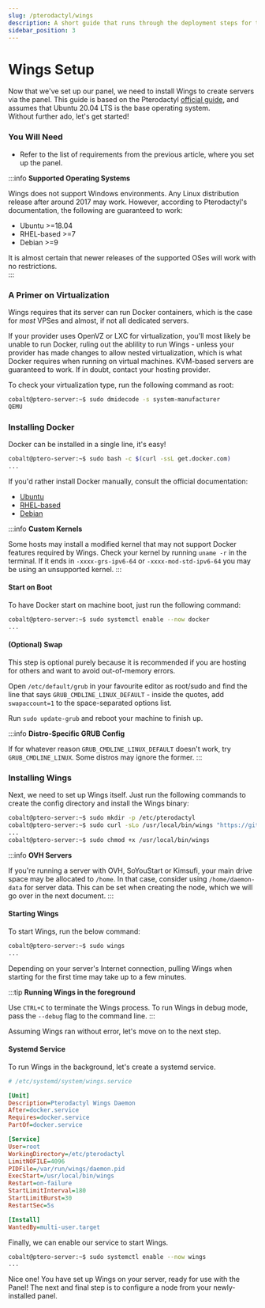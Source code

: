 ```yaml
---
slug: /pterodactyl/wings
description: A short guide that runs through the deployment steps for the Wings docker agent used by Pterodactyl.
sidebar_position: 3
---
```


# Wings Setup

Now that we've set up our panel, we need to install Wings to create servers via the panel. This guide is based on the Pterodactyl [official guide](https://pterodactyl.io/wings/1.0/installing.html), and assumes that Ubuntu 20.04 LTS is the base operating system.  
Without further ado, let's get started!

### You Will Need

* Refer to the list of requirements from the previous article, where you set up the panel.

:::info
**Supported Operating Systems**

Wings does not support Windows environments. Any Linux distribution release after around 2017 may work.
However, according to Pterodactyl's documentation, the following are guaranteed to work:
* Ubuntu >=18.04  
* RHEL-based >=7
* Debian >=9

It is almost certain that newer releases of the supported OSes will work with no restrictions.  
:::

### A Primer on Virtualization

Wings requires that its server can run Docker containers, which is the case for *most* VPSes and almost, if not all dedicated servers.

If your provider uses OpenVZ or LXC for virtualization, you'll most likely be unable to run Docker, ruling out the ablility to run Wings - unless your provider has made changes to allow nested virtualization, which is what Docker requires when running on virtual machines.
KVM-based servers are guaranteed to work. If in doubt, contact your hosting provider.

To check your virtualization type, run the following command as root:

```bash
cobalt@ptero-server:~$ sudo dmidecode -s system-manufacturer
QEMU
```

### Installing Docker

Docker can be installed in a single line, it's easy!

```bash
cobalt@ptero-server:~$ sudo bash -c $(curl -ssL get.docker.com)
...
```

If you'd rather install Docker manually, consult the official documentation:
* [Ubuntu](https://docs.docker.com/engine/install/ubuntu/)
* [RHEL-based](https://docs.docker.com/engine/install/centos/)
* [Debian](https://docs.docker.com/engine/install/debian/)

:::info
**Custom Kernels**

Some hosts may install a modified kernel that may not support Docker features required by Wings. Check your kernel by running `uname -r` in the terminal. If it ends in `-xxxx-grs-ipv6-64` or `-xxxx-mod-std-ipv6-64` you may be using an unsupported kernel.
:::

#### Start on Boot

To have Docker start on machine boot, just run the following command:
```bash
cobalt@ptero-server:~$ sudo systemctl enable --now docker
...
```

#### (Optional) Swap

This step is optional purely because it is recommended if you are hosting for others and want to avoid out-of-memory errors.

Open `/etc/default/grub` in your favourite editor as root/sudo and find the line that says `GRUB_CMDLINE_LINUX_DEFAULT` - inside the quotes, add `swapaccount=1` to the space-separated options list.

Run `sudo update-grub` and reboot your machine to finish up.

:::info
**Distro-Specific GRUB Config**

If for whatever reason `GRUB_CMDLINE_LINUX_DEFAULT` doesn't work, try `GRUB_CMDLINE_LINUX`. Some distros may ignore the former.
:::

### Installing Wings

Next, we need to set up Wings itself. Just run the following commands to create the config directory and install the Wings binary:

```bash
cobalt@ptero-server:~$ sudo mkdir -p /etc/pterodactyl
cobalt@ptero-server:~$ sudo curl -sLo /usr/local/bin/wings "https://github.com/pterodactyl/wings/releases/latest/download/wings_linux_$([[ "$(uname -m)" == "x86_64" ]] && echo "amd64" || echo "arm64")"
...
cobalt@ptero-server:~$ sudo chmod +x /usr/local/bin/wings
```

:::info
**OVH Servers**

If you're running a server with OVH, SoYouStart or Kimsufi, your main drive space may be allocated to `/home`. In that case, consider using `/home/daemon-data` for server data. This can be set when creating the node, which we will go over in the next document.
:::

#### Starting Wings

To start Wings, run the below command:

```bash
cobalt@ptero-server:~$ sudo wings
...
```

Depending on your server's Internet connection, pulling Wings when starting for the first time may take up to a few minutes.

:::tip
**Running Wings in the foreground**

Use `CTRL+C` to terminate the Wings process.
To run Wings in debug mode, pass the `--debug` flag to the command line.
:::

Assuming Wings ran without error, let's move on to the next step.

#### Systemd Service

To run Wings in the background, let's create a systemd service.

```ini
# /etc/systemd/system/wings.service

[Unit]
Description=Pterodactyl Wings Daemon
After=docker.service
Requires=docker.service
PartOf=docker.service

[Service]
User=root
WorkingDirectory=/etc/pterodactyl
LimitNOFILE=4096
PIDFile=/var/run/wings/daemon.pid
ExecStart=/usr/local/bin/wings
Restart=on-failure
StartLimitInterval=180
StartLimitBurst=30
RestartSec=5s

[Install]
WantedBy=multi-user.target
```

Finally, we can enable our service to start Wings.

```bash
cobalt@ptero-server:~$ sudo systemctl enable --now wings
...
```

Nice one! You have set up Wings on your server, ready for use with the Panel! The next and final step is to configure a node from your newly-installed panel.